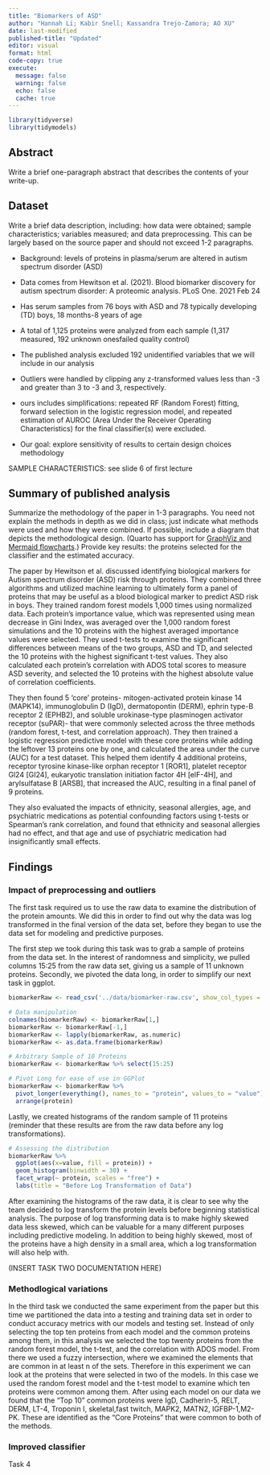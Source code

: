 ```yaml
---
title: "Biomarkers of ASD"
author: "Hannah Li; Kabir Snell; Kassandra Trejo-Zamora; AO XU"
date: last-modified
published-title: "Updated"
editor: visual
format: html
code-copy: true
execute:
  message: false
  warning: false
  echo: false
  cache: true
---
```

```r
library(tidyverse)
library(tidymodels)
```

## Abstract

Write a brief one-paragraph abstract that describes the contents of your write-up.

## Dataset

Write a brief data description, including: how data were obtained; sample characteristics; variables measured; and data preprocessing. This can be largely based on the source paper and should not exceed 1-2 paragraphs.

-   Background: levels of proteins in plasma/serum are altered in autism spectrum disorder (ASD)

-   Data comes from Hewitson et al. (2021). Blood biomarker discovery for autism spectrum disorder: A proteomic analysis. PLoS One. 2021 Feb 24

-   Has serum samples from 76 boys with ASD and 78 typically developing (TD) boys, 18 months-8 years of age

-   A total of 1,125 proteins were analyzed from each sample (1,317 measured, 192 unknown onesfailed quality control)

-   The published analysis excluded 192 unidentified variables that we will include in our analysis

-   Outliers were handled by clipping any z-transformed values less than -3 and greater than 3 to -3 and 3, respectively.

-   ours includes simplifications: repeated RF (Random Forest) fitting, forward selection in the logistic regression model, and repeated estimation of AUROC (Area Under the Receiver Operating Characteristics) for the final classifier(s) were excluded.

-   Our goal: explore sensitivity of results to certain design choices methodology

SAMPLE CHARACTERISTICS: see slide 6 of first lecture

## Summary of published analysis

Summarize the methodology of the paper in 1-3 paragraphs. You need not explain the methods in depth as we did in class; just indicate what methods were used and how they were combined. If possible, include a diagram that depicts the methodological design. (Quarto has support for [GraphViz and Mermaid flowcharts](https://quarto.org/docs/authoring/diagrams.html).) Provide key results: the proteins selected for the classifier and the estimated accuracy.

The paper by Hewitson et al. discussed identifying biological markers for Autism spectrum disorder (ASD) risk through proteins. They combined three algorithms and utilized machine learning to ultimately form a panel of proteins that may be useful as a blood biological marker to predict ASD risk in boys. They trained random forest models 1,000 times using normalized data. Each protein's importance value, which was represented using mean decrease in Gini Index, was averaged over the 1,000 random forest simulations and the 10 proteins with the highest averaged importance values were selected. They used t-tests to examine the significant differences between means of the two groups, ASD and TD, and selected the 10 proteins with the highest significant t-test values. They also calculated each protein's correlation with ADOS total scores to measure ASD severity, and selected the 10 proteins with the highest absolute value of correlation coefficients.

They then found 5 'core' proteins- mitogen-activated protein kinase 14 (MAPK14), immunoglobulin D (IgD), dermatopontin (DERM), ephrin type-B receptor 2 (EPHB2), and soluble urokinase-type plasminogen activator receptor (suPAR)- that were commonly selected across the three methods (random forest, t-test, and correlation approach). They then trained a logistic regression predictive model with these core proteins while adding the leftover 13 proteins one by one, and calculated the area under the curve (AUC) for a test dataset. This helped them identify 4 additional proteins, receptor tyrosine kinase-like orphan receptor 1 \[ROR1\], platelet receptor Gl24 \[GI24\], eukaryotic translation initiation factor 4H \[elF-4H\], and arylsulfatase B \[ARSB\], that increased the AUC, resulting in a final panel of 9 proteins.

They also evaluated the impacts of ethnicity, seasonal allergies, age, and psychiatric medications as potential confounding factors using t-tests or Spearman's rank correlation, and found that ethnicity and seasonal allergies had no effect, and that age and use of psychiatric medication had insignificantly small effects.

## Findings

### Impact of preprocessing and outliers

The first task required us to use the raw data to examine the distribution of the protein amounts. We did this in order to find out why the data was log transformed in the final version of the data set, before they began to use the data set for modeling and predictive purposes.

The first step we took during this task was to grab a sample of proteins from the data set. In the interest of randomness and simplicity, we pulled columns 15:25 from the raw data set, giving us a sample of 11 unknown proteins. Secondly, we pivoted the data long, in order to simplify our next task in ggplot.

```R
biomarkerRaw <- read_csv('../data/biomarker-raw.csv', show_col_types = FALSE)

# Data manipulation
colnames(biomarkerRaw) <- biomarkerRaw[1,]
biomarkerRaw <- biomarkerRaw[-1,]
biomarkerRaw <- lapply(biomarkerRaw, as.numeric)
biomarkerRaw <- as.data.frame(biomarkerRaw)

# Arbitrary Sample of 10 Proteins
biomarkerRaw <- biomarkerRaw %>% select(15:25)

# Pivot Long for ease of use in GGPlot
biomarkerRaw <- biomarkerRaw %>% 
  pivot_longer(everything(), names_to = "protein", values_to = "value") %>%
  arrange(protein)
```

Lastly, we created histograms of the random sample of 11 proteins (reminder that these results are from the raw data before any log transformations).

```R
# Assessing the distribution
biomarkerRaw %>%
  ggplot(aes(x=value, fill = protein)) +
  geom_histogram(binwidth = 30) +
  facet_wrap(~ protein, scales = "free") +
  labs(title = "Before Log Transformation of Data")
```

After examining the histograms of the raw data, it is clear to see why the team decided to log transform the protein levels before beginning statistical analysis. The purpose of log transforming data is to make highly skewed data less skewed, which can be valuable for a many different purposes including predictive modeling. In addition to being highly skewed, most of the proteins have a high density in a small area, which a log transformation will also help with.

(INSERT TASK TWO DOCUMENTATION HERE)

### Methodlogical variations

In the third task we conducted the same experiment from the paper but this time we partitioned the data into a testing and training data set in order to conduct accuracy metrics with our models and testing set. Instead of only selecting the top ten proteins from each model and the common proteins among them, in this analysis we selected the top twenty proteins from the random forest model, the t-test, and the correlation with ADOS model. From there we used a fuzzy intersection, where we examined the elements that are common in at least n of the sets. Therefore in this experiment we can look at the proteins that were selected in two of the models. In this case we used the random forest model and the t-test model to examine which ten proteins were common among them. After using each model on our data we found that the "Top 10" common proteins were IgD, Cadherin-5, RELT, DERM, LT-4, Troponin I, skeletal,fast twitch, MAPK2, MATN2, IGFBP-1,M2-PK. These are identified as the "Core Proteins" that were common to both of the methods.

### Improved classifier

Task 4
